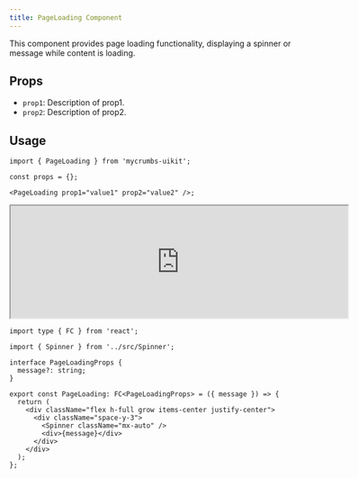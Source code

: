 ```yaml
---
title: PageLoading Component
---
```




This component provides page loading functionality, displaying a spinner or message while content is loading.

## Props

- `prop1`: Description of prop1.
- `prop2`: Description of prop2.

## Usage

```tsx
import { PageLoading } from 'mycrumbs-uikit';

const props = {};

<PageLoading prop1="value1" prop2="value2" />;
```

<iframe src="https://example.com" width="600" height="200"  rounded="12px' className={'flex'}frameborder="0"></iframe>



```tsx
import type { FC } from 'react';

import { Spinner } from '../src/Spinner';

interface PageLoadingProps {
  message?: string;
}

export const PageLoading: FC<PageLoadingProps> = ({ message }) => {
  return (
    <div className="flex h-full grow items-center justify-center">
      <div className="space-y-3">
        <Spinner className="mx-auto" />
        <div>{message}</div>
      </div>
    </div>
  );
};

```